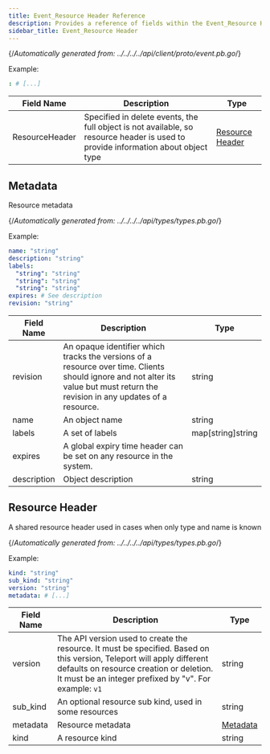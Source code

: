 ```yaml
---
title: Event_Resource Header Reference
description: Provides a reference of fields within the Event_Resource Header resource, which you can manage with tctl.
sidebar_title: Event_Resource Header
---
```




{/*Automatically generated from: ../../../../api/client/proto/event.pb.go*/}

Example:

```yaml
: # [...]
```
|Field Name|Description|Type|
|---|---|---|
|ResourceHeader|Specified in delete events, the full object is not available, so resource header is used to provide information about object type|[Resource Header](#resource-header)|

## Metadata

Resource metadata

{/*Automatically generated from: ../../../../api/types/types.pb.go*/}

Example:

```yaml
name: "string"
description: "string"
labels: 
  "string": "string"
  "string": "string"
  "string": "string"
expires: # See description
revision: "string"
```

|Field Name|Description|Type|
|---|---|---|
|revision|An opaque identifier which tracks the versions of a resource over time. Clients should ignore and not alter its value but must return the revision in any updates of a resource.|string|
|name|An object name|string|
|labels|A set of labels|map[string]string|
|expires|A global expiry time header can be set on any resource in the system.||
|description|Object description|string|

## Resource Header

A shared resource header used in cases when only type and name is known

{/*Automatically generated from: ../../../../api/types/types.pb.go*/}

Example:

```yaml
kind: "string"
sub_kind: "string"
version: "string"
metadata: # [...]
```

|Field Name|Description|Type|
|---|---|---|
|version|The API version used to create the resource. It must be specified. Based on this version, Teleport will apply different defaults on resource creation or deletion. It must be an integer prefixed by "v". For example: `v1`|string|
|sub_kind|An optional resource sub kind, used in some resources|string|
|metadata|Resource metadata|[Metadata](#metadata)|
|kind|A resource kind|string|

